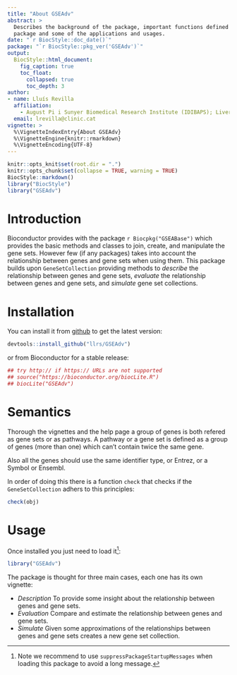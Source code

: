 ```yaml
---
title: "About GSEAdv"
abstract: >
  Describes the background of the package, important functions defined in the
  package and some of the applications and usages.
date: "`r BiocStyle::doc_date()`"
package: "`r BiocStyle::pkg_ver('GSEAdv')`"
output:
  BiocStyle::html_document:
    fig_caption: true
    toc_float:
      collapsed: true
      toc_depth: 3
author:
- name: Lluís Revilla
  affiliation: 
    - August Pi i Sunyer Biomedical Research Institute (IDIBAPS); Liver Unit, Hospital Clinic
  email: lrevilla@clinic.cat
vignette: >
  %\VignetteIndexEntry{About GSEAdv}
  %\VignetteEngine{knitr::rmarkdown}
  %\VignetteEncoding{UTF-8}  
---
```

```r
knitr::opts_knit$set(root.dir = ".")
knitr::opts_chunk$set(collapse = TRUE, warning = TRUE)
BiocStyle::markdown()
library("BiocStyle")
library("GSEAdv")
```

# Introduction

Bioconductor provides with the package `r Biocpkg("GSEABase")` which provides the basic methods and classes to join, create, and manipulate the gene sets. However few (if any packages) takes into account the relationship between genes and gene sets when using them. This package builds upon `GeneSetCollection` providing methods to *describe* the relationship between genes and gene sets, *evaluate* the relationship between genes and gene sets, and *simulate* gene set collections.

# Installation

You can install it from [github](https://www.github.com/llrs/GSEAdv) to get the latest version:
```r
devtools::install_github("llrs/GSEAdv")
```

or from Bioconductor for a stable release:
```r
## try http:// if https:// URLs are not supported
## source("https://bioconductor.org/biocLite.R")
## biocLite("GSEAdv")
```

# Semantics

Thorough the vignettes and the help page a group of genes is both refered as gene sets or as pathways. A pathway or a gene set is defined as a group of genes (more than one) which can't contain twice the same gene. 

Also all the genes should use the same identifier type, or Entrez, or a Symbol or Ensembl.

In order of doing this there is a function `check` that checks if the `GeneSetCollection` adhers to this principles:

```r
check(obj)
```


# Usage

Once installed you just need to load it[^1]:

[^1]:Note we recommend to use `suppressPackageStartupMessages` when loading this package to avoid a long message.

```r
library("GSEAdv")
```


The package is thought for three main cases, each one has its own vignette:

 - *Description*
 To provide some insight about the relationship between genes and gene sets.
 - *Evaluation*
 Compare and estimate the relationship between genes and gene sets.
 - *Simulate*
 Given some approximations of the relationships between genes and gene sets creates a new gene set collection.


